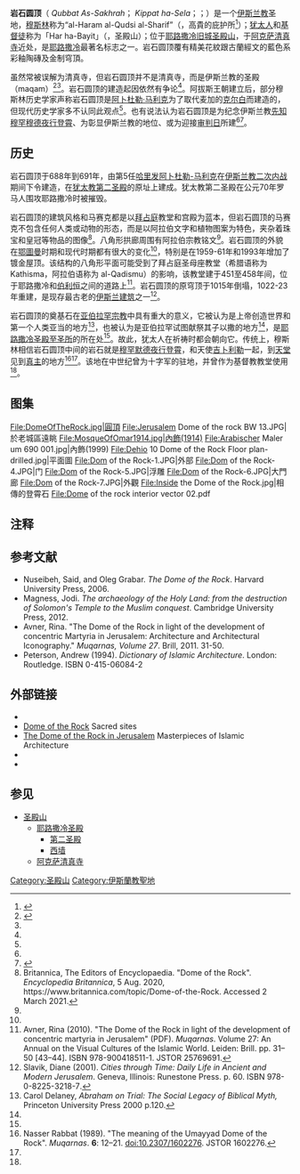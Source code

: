 {{Infobox religious building
| name                  = 岩石圆顶
| native_name           = ''Qubbat As-Sakhrah''<br>'''قبّة الصخرة'''
| native_name_lang      = 
| image                 = Palestine-2013(2)-Jerusalem-Temple Mount-Dome of the Rock (SE exposure).jpg
| image_size            = 265px
| alt                   = 
| caption               = 
| map_type              = 
| map_alt               = 
| map_size              = 
| map_caption           = 
| latitude = 31.7780
| longitude = 35.2354
| religious_affiliation = [[伊斯蘭教|伊斯蘭教]]
| location              = [[耶路撒冷|耶路撒冷]]
| established           = 建成年代 688–692<ref>{{Cite book|first=Moshe|last=Gil|year=1997|title=A History of Palestine, 634-1099|url=https://books.google.no/books?id=M0wUKoMJeccC&lpg=PP1&hl=no&pg=PA92#v=onepage&q&f=false|publisher=Cambridge University Press|isbn=9780521599849|access-date=2016-06-14|archive-date=2016-03-22|archive-url=https://web.archive.org/web/20160322062839/https://books.google.no/books?id=M0wUKoMJeccC&lpg=PP1&hl=no&pg=PA92#v=onepage&q&f=false|dead-url=no}}</ref>
| tradition             = [[Islam|Islam]]
| administration        = {{link-en|耶路撒冷伊斯蘭瓦合甫|Jerusalem Islamic Waqf}}
| architecture_type     = 聖殿
| architecture_style    = {{link-en|倭馬亞建築|Umayyad architecture}}
| dome_quantity         = 1
| minaret_quantity      = 0
| website               = 
}}
{{Pathnav|耶路撒冷|耶路撒冷旧城|圣殿山}}

'''岩石圆顶'''（{{lang-ar|قبة الصخرة}} ''Qubbat As-Sakhrah''；{{lang-he|כיפת הסלע}} ''Kippat ha-Sela''；{{lang-tr|Kubbet-üs-Sahra}}；{{lang-en|Dome of the Rock}}）是一个[[伊斯兰教|伊斯兰教]]圣地，[[穆斯林|穆斯林]]称为“al-Haram al-Qudsi al-Sharif”（{{lang-ar|الحرم القدسي الشريف}}，高貴的庇护所<ref>{{Cite web|title=What is Beneath the Temple Mount?|url=https://www.smithsonianmag.com/history/what-is-beneath-the-temple-mount-920764/|access-date=2021-05-10|last=Hammer|first=Joshua|work=Smithsonian Magazine|language=en|archive-date=2018-08-11|archive-url=https://web.archive.org/web/20180811115426/https://www.smithsonianmag.com/history/what-is-beneath-the-temple-mount-920764/|dead-url=no}}</ref>）；[[犹太人|犹太人]]和[[基督徒|基督徒]]称为「Har ha-Bayit」（{{lang-he|הר הבית}}，圣殿山）；位于[[耶路撒冷旧城|耶路撒冷旧城]][[圣殿山|圣殿山]]，于[[阿克萨清真寺|阿克萨清真寺]]近处，是[[耶路撒冷|耶路撒冷]]最著名标志之一。岩石圆顶覆有精美花紋跟古蘭經文的藍色系彩釉陶磚及金制穹頂。

虽然常被误解为清真寺，但岩石圆顶并不是清真寺，而是伊斯兰教的圣殿（maqam）<ref>{{Cite web|title=Dome of the Rock|url=https://www.brown.edu/Departments/Joukowsky_Institute/courses/islamiccivilizations/8167.html|access-date=2021-05-10|work=www.brown.edu|archive-date=2021-05-10|archive-url=https://web.archive.org/web/20210510074354/https://www.brown.edu/Departments/Joukowsky_Institute/courses/islamiccivilizations/8167.html|dead-url=no}}</ref><ref name=":0" />。岩石圆顶的建造起因依然有争论<ref name=":0" />。阿拔斯王朝建立后，部分穆斯林历史学家声称岩石圆顶是[[阿卜杜勒-馬利克·本·馬爾萬·本·哈卡姆|阿卜杜勒·马利克]]为了取代麦加的[[克爾白|克尔白]]而建造的，但现代历史学家多不认同此观点<ref name=":0" />。也有说法认为岩石圆顶是为纪念伊斯兰教[[穆罕默德|先知穆罕穆德]][[夜行登霄|夜行登霄]]、为彰显伊斯兰教的地位、或为迎接[[最后的审判|审判日]]所建<ref name=":0" /><ref name=":1">{{Cite web|title=Dome of the Rock|url=https://www.webpages.uidaho.edu/arch499/nonwest/jerusalem/dome.htm|access-date=2021-05-10|work=www.webpages.uidaho.edu|archive-date=2021-02-14|archive-url=https://web.archive.org/web/20210214172858/https://www.webpages.uidaho.edu/arch499/nonwest/jerusalem/dome.htm|dead-url=no}}</ref>。

== 历史 ==
岩石圆顶于688年到691年，由第5任[[哈里发|哈里发]][[阿卜杜勒-馬利克·本·馬爾萬·本·哈卡姆|阿卜杜勒-马利克]]在[[伊斯兰教二次内战|伊斯兰教二次内战]]期间下令建造，在[[犹太教|犹太教]][[第二圣殿|第二圣殿]]的原址上建成。犹太教第二圣殿在公元70年罗马人围攻耶路撒冷时被摧毁。

岩石圆顶的建筑风格和马赛克都是以[[拜占庭|拜占庭]]教堂和宫殿为蓝本，但岩石圆顶的马赛克不包含任何人类或动物的形态，而是以阿拉伯文字和植物图案为特色，夹杂着珠宝和皇冠等物品的图像<ref name=":0">Britannica, The Editors of Encyclopaedia. "Dome of the Rock". ''Encyclopedia Britannica'', 5 Aug. 2020, <nowiki>https://www.britannica.com/topic/Dome-of-the-Rock</nowiki>. Accessed 2 March 2021.</ref>。八角形拱廊周围有阿拉伯宗教铭文<ref name=":0" />。岩石圆顶的外貌在[[鄂圖曼帝国|鄂圖曼]]时期和现代时期都有很大的变化<ref name=":0" />，特别是在1959-61年和1993年增加了镀金屋顶。该结构的八角形平面可能受到了拜占庭圣母座教堂（希腊语称为 Kathisma，阿拉伯语称为 al-Qadismu）的影响，该教堂建于451至458年间，位于耶路撒冷和[[伯利恆|伯利恒]]之间的道路上<ref>Avner, Rina (2010). "The Dome of the Rock in light of the development of concentric martyria in Jerusalem" (PDF). ''Muqarnas''. Volume 27: An Annual on the Visual Cultures of the Islamic World. Leiden: Brill. pp. 31–50 [43–44]. ISBN <bdi>978-900418511-1</bdi>. JSTOR 25769691.</ref>。岩石圆顶的原穹顶于1015年倒塌，1022-23年重建，是现存最古老的[[伊斯蘭建築|伊斯兰建筑]]之一<ref>Slavik, Diane (2001). ''Cities through Time: Daily Life in Ancient and Modern Jerusalem''. Geneva, Illinois: Runestone Press. p. 60. ISBN <bdi>978-0-8225-3218-7</bdi>.</ref>。

岩石圆顶的奠基石在[[亞伯拉罕諸教|亚伯拉罕宗教]]中具有重大的意义，它被认为是上帝创造世界和第一个人类亚当的地方<ref>Carol Delaney, ''Abraham on Trial: The Social Legacy of Biblical Myth,'' Princeton University Press 2000 p.120.</ref>，也被认为是亚伯拉罕试图献祭其子以撒的地方<ref name=":0" />，是[[耶路撒冷聖殿|耶路撒冷圣殿]][[至圣所|至圣所]]的所在处<ref name=":1" />。故此，犹太人在祈祷时都会朝向它。传统上，穆斯林相信岩石圆顶中间的岩石就是[[穆罕默德|穆罕默德]][[夜行登霄|夜行登霄]]，和天使[[吉卜利勒|吉卜利勒]]一起，到[[天堂|天堂]]见到[[真主|真主]]的地方<ref>Nasser Rabbat (1989). "The meaning of the Umayyad Dome of the Rock". ''Muqarnas''. '''6''': 12–21. doi:10.2307/1602276. JSTOR 1602276.</ref><ref name=":0" />。该地在中世纪曾为十字军的驻地，并曾作为基督教教堂使用<ref name=":0" />。

== 图集 ==
<gallery>
File:DomeOfTheRock.jpg|圓頂
File:Jerusalem Dome of the rock BW 13.JPG|於老城區遠眺
File:MosqueOfOmar1914.jpg|內飾(1914)
File:Arabischer Maler um 690 001.jpg|內飾(1999)
File:Dehio 10 Dome of the Rock Floor plan-drilled.jpg|平面圖
File:Dom of the Rock-1.JPG|外部
File:Dom of the Rock-4.JPG|门
File:Dom of the Rock-5.JPG|浮雕
File:Dom of the Rock-6.JPG|大門廊
File:Dom of the Rock-7.JPG|外觀
File:Inside the Dome of the Rock.jpg|相傳的登霄石
File:Dome of the rock interior vector 02.pdf
</gallery>

==注释==
{{reflist}}

== 参考文献 ==
* Nuseibeh, Said, and Oleg Grabar. ''The Dome of the Rock''. Harvard University Press, 2006.
*Magness, Jodi. ''The archaeology of the Holy Land: from the destruction of Solomon's Temple to the Muslim conquest''. Cambridge University Press, 2012.
*Avner, Rina. "The Dome of the Rock in light of the development of concentric Martyria in Jerusalem: Architecture and Architectural Iconography." ''Muqarnas, Volume 27''. Brill, 2011. 31-50.
*Peterson, Andrew (1994). ''Dictionary of Islamic Architecture''. London: Routledge. ISBN 0-415-06084-2

== 外部链接 ==
{{Commons}}
* {{cite web |title=Qubba al-Sakhra, Jerusalem |url=https://archnet.org/sites/2814 |publisher=Archnet Digital Archive |access-date=2021-09-11 |archive-date=2019-08-14 |archive-url=https://web.archive.org/web/20190814082554/http://archnet.org/sites/2814 |dead-url=no }}
* [http://www.sacredsites.com/1st30/domeof.html Dome of the Rock] {{Wayback|url=http://www.sacredsites.com/1st30/domeof.html |date=20031001225345 }} Sacred sites
* [http://www.ne.jp/asahi/arc/ind/2_meisaku/28_jerusalem/jer_eng.htm The Dome of the Rock in Jerusalem] {{Wayback|url=http://www.ne.jp/asahi/arc/ind/2_meisaku/28_jerusalem/jer_eng.htm |date=20210911191246 }} Masterpieces of Islamic Architecture
* {{cite web |last=Ochs |first=Christoph |title=Dome of the Rock |url=http://www.bibledex.com/israel/dome_of_the_rock.html |work=Bibledex in Israel |year=2010 |publisher=[[Brady_Haran|Brady Haran]] for the [[University_of_Nottingham|University of Nottingham]] |access-date=2021-09-11 |archive-date=2021-02-25 |archive-url=https://web.archive.org/web/20210225075450/http://www.bibledex.com/israel/dome_of_the_rock.html |dead-url=no }}
* {{cite web |last=Allen |first=Terry |year=2014 |title=The Marble Revetment of the Piers of the Dome of the Rock |url=http://www.sonic.net/~tallen/palmtree/dor.piers/dor.piers.htm |publisher=Solipsist Press |place=Occidental, CA |access-date=26 March 2017 }}<!--self published so not suitable as a RS--><!-- Terry Allen has published together with Grabar, is quoted in Brill works, who knows what happened in 2014 -->

== 参见 ==
* [[圣殿山|圣殿山]]
** [[耶路撒冷圣殿|耶路撒冷圣殿]]
*** [[第二圣殿|第二圣殿]]
*** [[西墙|西墙]]
** [[阿克萨清真寺|阿克萨清真寺]]

{{位於聖殿山的伊斯蘭建築}}
{{耶路撒冷旧城}}
{{倭马亚王朝}}
{{Authority control}}

[[Category:圣殿山|Category:圣殿山]]
[[Category:伊斯蘭教聖地|Category:伊斯蘭教聖地]]